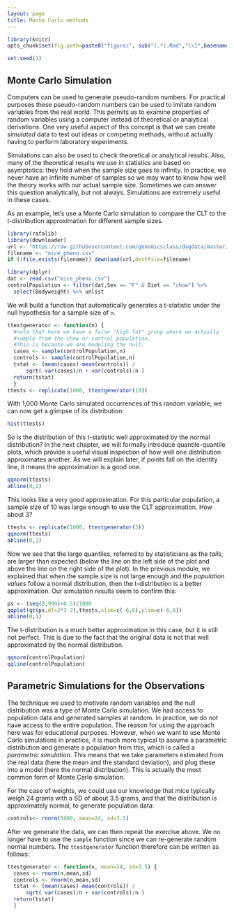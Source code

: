 ```yaml
---
layout: page
title: Monte Carlo methods
---
```


```r
library(knitr)
opts_chunk$set(fig.path=paste0("figure/", sub("(.*).Rmd","\\1",basename(knitr:::knit_concord$get('infile'))), "-"))
```

```r
set.seed(1)
```


## Monte Carlo Simulation

Computers can be used to generate pseudo-random numbers. For practical purposes these pseudo-random numbers can be used to imitate random variables from the real world. This permits us to examine properties of random variables using a computer instead of theoretical or analytical derivations. One very useful aspect of this concept is that we can create *simulated* data to test out ideas or competing methods, without actually having to perform laboratory experiments.

Simulations can also be used to check theoretical or analytical results. Also, many of the theoretical results we use in statistics are based on asymptotics: they hold when the sample size goes to infinity. In practice, we never have an infinite number of samples so we may want to know how well the theory works with our actual sample size. Sometimes we can answer this question analytically, but not always. Simulations are extremely useful in these cases.

As an example, let's use a Monte Carlo simulation to compare the CLT to the t-distribution approximation for different sample sizes.

```r
library(rafalib)
library(downloader)
url <- "https://raw.githubusercontent.com/genomicsclass/dagdata/master/inst/extdata/mice_pheno.csv"
filename <- "mice_pheno.csv"
if (!file.exists(filename)) download(url,destfile=filename)
```

```r
library(dplyr)
dat <- read.csv("mice_pheno.csv")
controlPopulation <- filter(dat,Sex == "F" & Diet == "chow") %>%  
  select(Bodyweight) %>% unlist
```

We will build a function that automatically generates a t-statistic under the null hypothesis for a sample size of `n`.

```r
ttestgenerator <- function(n) {
  #note that here we have a false "high fat" group where we actually
  #sample from the chow or control population. 
  #This is because we are modeling the null.
  cases <- sample(controlPopulation,n)
  controls <- sample(controlPopulation,n)
  tstat <- (mean(cases)-mean(controls)) / 
      sqrt( var(cases)/n + var(controls)/n ) 
  return(tstat)
  }
ttests <- replicate(1000, ttestgenerator(10))
```

With 1,000 Monte Carlo simulated occurrences of this random variable, we can now get a glimpse of its distribution:

```r
hist(ttests)
```

So is the distribution of this t-statistic well approximated by the
normal distribution? In the next chapter, we will formally introduce
quantile-quantile plots, which provide a useful visual inspection of
how well one distribution approximates another. As we will explain
later, if points fall on the identity line, it means the approximation
is a good one. 

```r
qqnorm(ttests)
abline(0,1)
```

This looks like a very good approximation. For this particular population, a sample size of 10 was large enough to use the CLT approximation. How about 3? 

```r
ttests <- replicate(1000, ttestgenerator(3))
qqnorm(ttests)
abline(0,1)
```

Now we see that the large quantiles, referred to by statisticians as
the _tails_, are larger than expected (below the line on the left side
of the plot and above the line on the right side of the plot).  In the
previous module, we explained that when the sample size is not large
enough and the *population values* follow a normal distribution, then
the t-distribution is a better approximation. Our simulation results
seem to confirm this:

```r
ps <- (seq(0,999)+0.5)/1000
qqplot(qt(ps,df=2*3-2),ttests,xlim=c(-6,6),ylim=c(-6,6))
abline(0,1)
```

The t-distribution is a much better approximation in this case, but it is still not perfect. This is due to the fact that the original data is not that well approximated by the normal distribution.

```r
qqnorm(controlPopulation)
qqline(controlPopulation)
```

## Parametric Simulations for the Observations

The technique we used to motivate random variables and the null
distribution was a type of Monte Carlo simulation. We had access to
population data and generated samples at random. In practice, we do
not have access to the entire population. The reason for using the
approach here was for educational purposes. However, when we want to
use Monte Carlo simulations in practice, it is much more typical to
assume a parametric distribution and generate a population from
this, which is called a _parametric simulation_. This means that we take
parameters estimated from the real data (here the mean and the standard
deviation), and plug these into a model (here the normal
distribution).  This is actually the most common form of Monte Carlo
simulation. 

For the case of weights, we could use our knowledge that mice typically weigh 24 grams with a SD of about 3.5 grams, and that the distribution is approximately normal, to generate population data:


```r
controls<- rnorm(5000, mean=24, sd=3.5) 
```

After we generate the data, we can then repeat the exercise above. We no longer have to use the `sample` function since we can re-generate random normal numbers. The `ttestgenerator` function therefore can be written as follows: 

```r
ttestgenerator <- function(n, mean=24, sd=3.5) {
  cases <- rnorm(n,mean,sd)
  controls <- rnorm(n,mean,sd)
  tstat <- (mean(cases)-mean(controls)) / 
      sqrt( var(cases)/n + var(controls)/n ) 
  return(tstat)
  }
```
